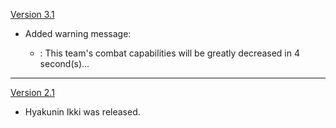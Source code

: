 {{Change History/Header}}
[[Version 3.1]]
* Added warning message:
** {{Color|New}}: This team's combat capabilities will be greatly decreased in 4 second(s)...
----
[[Version 2.1]]
* Hyakunin Ikki was released.